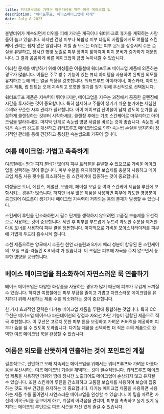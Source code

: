 ```yaml
---
title: 워터프루프와 가벼운 아름다움을 위한 여름 메이크업 팁
description: "워터프루프, 베이스메이크업에 대해"
date: July 8 2023
---
```




불볕더위가 계속되면서 더위를 피해 가까운 계곡이나 워터파크로 휴가를 계획하는 사람들이 늘고 있습니다. 
하지만 건성 피부나 복합성 피부 타입의 사람들에게도 여름철 스킨케어 관리는 쉽지 않은 일입니다. 
지칠 줄 모르는 더위는 피부 온도를 상승시켜 수분 손실을 유발하고, 장시간 햇빛 노출로 피부 장벽이 얇아지며 피지 분비가 증가하기 때문입니다. 
그 결과 꼼꼼하게 바른 메이크업이 금방 녹아내릴 수 있습니다.

이러한 문제를 예방하기 위해 여성들은 여름철에 워터프루프 메이크업 제품에 의존하는 경우가 많습니다. 
이들은 주로 방수 기능이 있는 뷰티 아이템을 사용하여 완벽한 외모를 유지하고 눈에 띄는 얼굴 특징을 강조합니다. 
워터프루프 아이라이너, 마스카라, 아이브로우 제품, 립 틴트는 오래 지속되고 또렷한 결과를 얻기 위해 우선적으로 선택됩니다.

워터프루프 제품은 지속력이 뛰어나지만, 메이크업을 지우는 과정에서 꼼꼼한 클렌징에 시간을 투자하는 것이 중요합니다. 
특히 섬세하고 주름이 생기기 쉬운 눈가에는 세심한 주의와 꾸준한 사후 관리가 필요합니다. 
아이 메이크업 잔여물이 남지 않도록 눈가를 꼼꼼하게 클렌징하는 것부터 시작하세요. 
클렌징 후에는 기초 스킨케어로 마무리하고 아이크림을 발라주세요. 
마지막 단계로 속눈썹 영양 세럼을 바르는 것이 좋습니다. 
속눈썹 세럼은 속눈썹 강도를 개선하고 워터프루프 메이크업으로 인한 속눈썹 손실을 방지하며 정기적인 관리를 통해 건강하고 풍성한 속눈썹으로 가꾸어 줍니다.

## 여름 메이크업: 가볍고 촉촉하게

여름철에는 땀과 피지 분비가 많아져 피부 트러블을 유발할 수 있으므로 가벼운 메이크업을 선택하는 것이 좋습니다. 
피부 수분을 유지하려면 보습제를 충분히 사용하고 메이크업 제품 사용 횟수를 최소화하는 등 스킨케어에 집중하는 것이 중요합니다.

여성들은 토너, 에센스, 에멀젼, 보습제, 페이셜 오일 등 여러 스킨케어 제품을 루틴에 포함시키는 경우가 많습니다. 
하지만 너무 많은 제품을 사용하면 피부에 과도한 영양분이 공급되어 여드름이 생기거나 메이크업 지속력이 저하되는 등의 문제가 발생할 수 있습니다.

스킨케어 루틴을 간소화하면서 필수 단계를 생략하지 않으려면 고품질 보습제를 우선적으로 사용하는 것이 중요합니다. 
세안 후 피부를 부드럽게 두드려 과도한 수분을 제거한 다음 토너를 사용하여 피부 결을 정돈합니다. 
마지막으로 가벼운 모이스처라이저를 피부에 가볍게 두드려 흡수시켜 줍니다.

추천 제품으로는 양모에서 추출한 천연 라놀린과 8가지 베리 성분이 함유된 론 스킨케어의 '오일 크림-라놀린 & 8 베리'가 있습니다. 
이 크림은 피부에 자극을 주지 않으면서 풍부한 영양을 공급합니다.

## 베이스 메이크업을 최소화하여 자연스러운 룩 연출하기

베이스 메이크업은 다양한 화장품을 사용하는 경우가 많기 때문에 피부가 무겁게 느껴질 수 있습니다. 
하지만 여름철에는 피부 부담을 줄이고 가볍고 자연스러운 메이크업을 유지하기 위해 사용하는 제품 수를 최소화하는 것이 중요합니다.

한 가지 효과적인 전략은 다기능 메이크업 제품을 루틴에 통합하는 것입니다. 
특히 CC 쿠션은 메이크업 베이스나 파운데이션의 장점과 자외선 차단 기능이 결합된 제품으로 적극 추천합니다. 
이 쿠션은 고르지 못한 피부 톤을 보정하고 가벼운 커버력을 제공하며 피부가 숨을 쉴 수 있도록 도와줍니다. 
다기능 제품을 선택하면 더 적은 수의 제품으로 완벽한 여름 메이크업 룩을 완성할 수 있습니다.


## 여름은 외모를 산뜻하게 연출하는 것이 포인트인 계절
결론적으로, 편안하고 오래 지속되는 메이크업을 위해서는 워터프루프와 가벼운 아름다움을 우선시하는 여름 메이크업 기술을 채택하는 것이 필수적입니다. 
워터프루프 메이크업 제품을 사용하면 더위와 땀에 장시간 노출되어도 메이크업이 손상되지 않고 유지될 수 있습니다. 
또한 스킨케어 루틴을 간소화하고 고품질 보습제를 사용하여 보습에 집중하는 것도 피부 건강을 유지하는 데 중요합니다. 
다기능 메이크업 제품을 사용하면 사용하는 제품 수를 줄이면서 자연스러운 메이크업을 완성할 수 있습니다. 
이 팁을 따르면 자신의 이목구비를 돋보이게 하고, 계절의 어려움을 견디며, 피부를 촉촉하고 윤기 있게 유지하는 메이크업 루틴으로 여름 시즌을 자신 있게 즐길 수 있습니다.